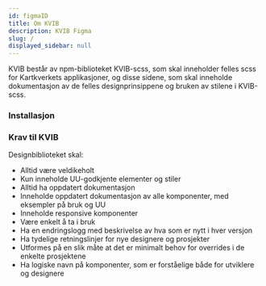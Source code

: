 ```yaml
---
id: figmaID
title: Om KVIB
description: KVIB Figma
slug: /
displayed_sidebar: null
---
```

KVIB består av npm-biblioteket KVIB-scss, som skal inneholder felles scss for Kartkverkets applikasjoner, og disse sidene, som skal inneholde dokumentasjon av de felles designprinsippene og bruken av stilene i KVIB-scss.

### Installasjon



### Krav til KVIB

Designbiblioteket skal:

* Alltid være veldikeholt
* Kun inneholde UU-godkjente elementer og stiler
* Alltid ha oppdatert dokumentasjon
* Inneholde oppdatert dokumentasjon av alle komponenter, med eksempler på bruk og UU
* Inneholde responsive komponenter
* Være enkelt å ta i bruk
* Ha en endringslogg med beskrivelse av hva som er nytt i hver versjon
* Ha tydelige retningslinjer for nye designere og prosjekter
* Utformes på en slik måte at det er minimalt behov for overrides i de enkelte prosjektene
* Ha logiske navn på komponenter, som er forståelige både for utviklere og designere

